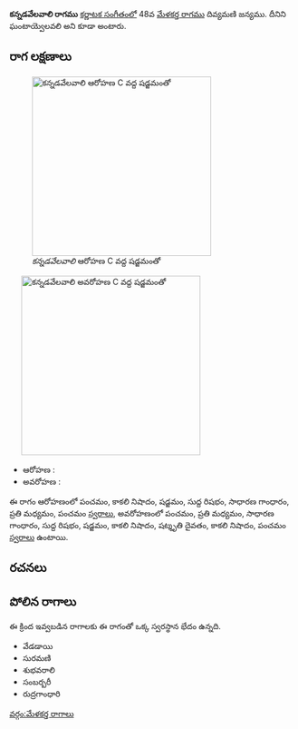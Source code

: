 {{Infobox ragam
	| name          	= కన్నడవేలవాలి
	| synonym	    	= ఘంటాయ్వెలవలి
	| mela          	= 
	| chakra        	= 
	| janaka        	= 
	| type          	= షడవ-సంపూర్ణ
	| arohanam      	= {{svaraC|P|N3|S|R1|G2|M2|P}} 
	| avarohanam    	= {{svaraC|P|M2|G2|R1|S|N3|D3|N3|P}}
	| jeeva         	=
	| chhaya        	=
	| nyasa         	=
	| vishesha      	= 
	| equivalent  		= 
}}
{{కర్ణాటక సంగీత రాగాలు}}
'''కన్నడవేలవాలి రాగము''' [[కర్ణాటక సంగీతం]]లో 48వ [[మేళకర్త రాగము]] దివ్యమణి జన్యము. దీనిని ఘంటాయ్వెలవలి అని కూడా అంటారు.


==రాగ లక్షణాలు==
[[Image:kannadavelavali_ar_kb2wiki.png|thumb|right|316px|''కన్నడవేలవాలి'' ఆరోహణ C వద్ద షడ్జమంతో]]
	[[Image:kannadavelavali_av_kb2wiki.png|thumb|right|316px|''కన్నడవేలవాలి'' అవరోహణ C వద్ద షడ్జమంతో]]

* ఆరోహణ : {{svaraC|P|N3|S|R1|G2|M2|P}} 
* అవరోహణ : {{svaraC|P|M2|G2|R1|S|N3|D3|N3|P}}

ఈ రాగం ఆరోహణంలో పంచమం, కాకలి  నిషాదం, షడ్జమం, సుద్ద  రిషభం, సాధారణ  గాంధారం, ప్రతి మధ్యమం, పంచమం [[స్వరాలు]], అవరోహణంలో పంచమం, ప్రతి మధ్యమం, సాధారణ  గాంధారం, సుద్ద  రిషభం, షడ్జమం, కాకలి  నిషాదం, షట్శృతి దైవతం, కాకలి  నిషాదం, పంచమం [[స్వరాలు]] ఉంటాయి.

==రచనలు==



==పోలిన రాగాలు==
ఈ క్రింద ఇవ్వబడిన రాగాలకు ఈ రాగంతో ఒక్క స్వరస్థాన భేదం ఉన్నది.
* వేడడాయి
* సురమణి
* శుభవరాలి
* సంబర్బరీ
* రుద్రగాంధారి



[[వర్గం:మేళకర్త రాగాలు]]